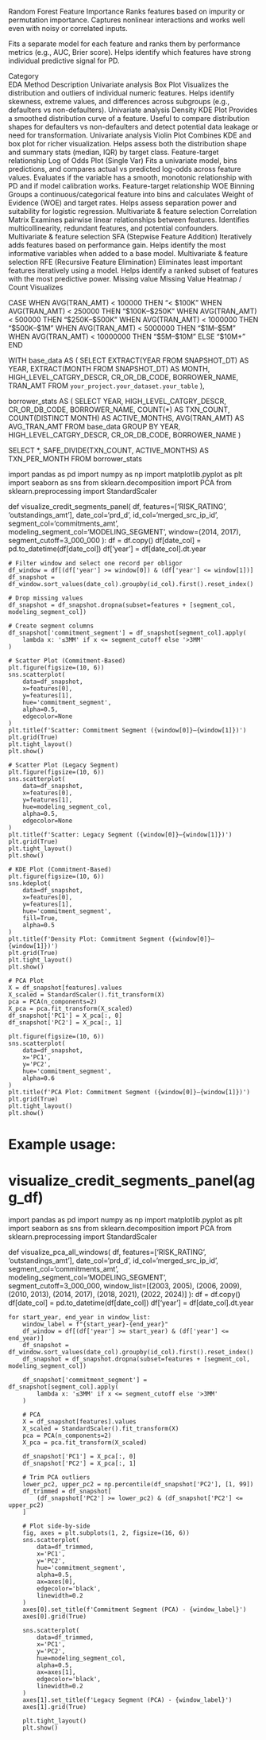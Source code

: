 
Random Forest Feature Importance
Ranks features based on impurity or permutation importance. Captures nonlinear interactions and works well even with noisy or correlated inputs.


Fits a separate model for each feature and ranks them by performance metrics (e.g., AUC, Brier score). Helps identify which features have strong individual predictive signal for PD.


Category	
EDA Method
Description
Univariate analysis
Box Plot	Visualizes the distribution and outliers of individual numeric features. Helps identify skewness, extreme values, and differences across subgroups (e.g., defaulters vs non-defaulters).
Univariate analysis
Density KDE Plot
Provides a smoothed distribution curve of a feature. Useful to compare distribution shapes for defaulters vs non-defaulters and detect potential data leakage or need for transformation.
Univariate analysis
Violin Plot
Combines KDE and box plot for richer visualization. Helps assess both the distribution shape and summary stats (median, IQR) by target class.
Feature-target relationship
Log of Odds Plot (Single Var)
Fits a univariate model, bins predictions, and compares actual vs predicted log-odds across feature values. Evaluates if the variable has a smooth, monotonic relationship with PD and if model calibration works.
Feature-target relationship
WOE Binning
Groups a continuous/categorical feature into bins and calculates Weight of Evidence (WOE) and target rates. Helps assess separation power and suitability for logistic regression.
Multivariate & feature selection
Correlation Matrix
Examines pairwise linear relationships between features. Identifies multicollinearity, redundant features, and potential confounders.
Multivariate & feature selection
SFA (Stepwise Feature Addition)
Iteratively adds features based on performance gain. Helps identify the most informative variables when added to a base model.
Multivariate & feature selection
RFE (Recursive Feature Elimination)
Eliminates least important features iteratively using a model. Helps identify a ranked subset of features with the most predictive power.
Missing value
Missing Value Heatmap / Count
Visualizes






CASE
  WHEN AVG(TRAN_AMT) < 100000 THEN "< $100K"
  WHEN AVG(TRAN_AMT) < 250000 THEN "$100K–$250K"
  WHEN AVG(TRAN_AMT) < 500000 THEN "$250K–$500K"
  WHEN AVG(TRAN_AMT) < 1000000 THEN "$500K–$1M"
  WHEN AVG(TRAN_AMT) < 5000000 THEN "$1M–$5M"
  WHEN AVG(TRAN_AMT) < 10000000 THEN "$5M–$10M"
  ELSE "$10M+"
END



WITH base_data AS (
  SELECT
    EXTRACT(YEAR FROM SNAPSHOT_DT) AS YEAR,
    EXTRACT(MONTH FROM SNAPSHOT_DT) AS MONTH,
    HIGH_LEVEL_CATGRY_DESCR,
    CR_OR_DB_CODE,
    BORROWER_NAME,
    TRAN_AMT
  FROM
    `your_project.your_dataset.your_table`
),

borrower_stats AS (
  SELECT
    YEAR,
    HIGH_LEVEL_CATGRY_DESCR,
    CR_OR_DB_CODE,
    BORROWER_NAME,
    COUNT(*) AS TXN_COUNT,
    COUNT(DISTINCT MONTH) AS ACTIVE_MONTHS,
    AVG(TRAN_AMT) AS AVG_TRAN_AMT
  FROM
    base_data
  GROUP BY
    YEAR, HIGH_LEVEL_CATGRY_DESCR, CR_OR_DB_CODE, BORROWER_NAME
)

SELECT
  *,
  SAFE_DIVIDE(TXN_COUNT, ACTIVE_MONTHS) AS TXN_PER_MONTH
FROM
  borrower_stats





import pandas as pd
import numpy as np
import matplotlib.pyplot as plt
import seaborn as sns
from sklearn.decomposition import PCA
from sklearn.preprocessing import StandardScaler

def visualize_credit_segments_panel(
    df,
    features=['RISK_RATING', 'outstandings_amt'],
    date_col='prd_d',
    id_col='merged_src_ip_id',
    segment_col='commitments_amt',
    modeling_segment_col='MODELING_SEGMENT',
    window=(2014, 2017),
    segment_cutoff=3_000_000
):
    df = df.copy()
    df[date_col] = pd.to_datetime(df[date_col])
    df['year'] = df[date_col].dt.year

    # Filter window and select one record per obligor
    df_window = df[(df['year'] >= window[0]) & (df['year'] <= window[1])]
    df_snapshot = df_window.sort_values(date_col).groupby(id_col).first().reset_index()

    # Drop missing values
    df_snapshot = df_snapshot.dropna(subset=features + [segment_col, modeling_segment_col])

    # Create segment columns
    df_snapshot['commitment_segment'] = df_snapshot[segment_col].apply(
        lambda x: '≤3MM' if x <= segment_cutoff else '>3MM'
    )

    # Scatter Plot (Commitment-Based)
    plt.figure(figsize=(10, 6))
    sns.scatterplot(
        data=df_snapshot,
        x=features[0],
        y=features[1],
        hue='commitment_segment',
        alpha=0.5,
        edgecolor=None
    )
    plt.title(f'Scatter: Commitment Segment ({window[0]}–{window[1]})')
    plt.grid(True)
    plt.tight_layout()
    plt.show()

    # Scatter Plot (Legacy Segment)
    plt.figure(figsize=(10, 6))
    sns.scatterplot(
        data=df_snapshot,
        x=features[0],
        y=features[1],
        hue=modeling_segment_col,
        alpha=0.5,
        edgecolor=None
    )
    plt.title(f'Scatter: Legacy Segment ({window[0]}–{window[1]})')
    plt.grid(True)
    plt.tight_layout()
    plt.show()

    # KDE Plot (Commitment-Based)
    plt.figure(figsize=(10, 6))
    sns.kdeplot(
        data=df_snapshot,
        x=features[0],
        y=features[1],
        hue='commitment_segment',
        fill=True,
        alpha=0.5
    )
    plt.title(f'Density Plot: Commitment Segment ({window[0]}–{window[1]})')
    plt.grid(True)
    plt.tight_layout()
    plt.show()

    # PCA Plot
    X = df_snapshot[features].values
    X_scaled = StandardScaler().fit_transform(X)
    pca = PCA(n_components=2)
    X_pca = pca.fit_transform(X_scaled)
    df_snapshot['PC1'] = X_pca[:, 0]
    df_snapshot['PC2'] = X_pca[:, 1]

    plt.figure(figsize=(10, 6))
    sns.scatterplot(
        data=df_snapshot,
        x='PC1',
        y='PC2',
        hue='commitment_segment',
        alpha=0.6
    )
    plt.title(f'PCA Plot: Commitment Segment ({window[0]}–{window[1]})')
    plt.grid(True)
    plt.tight_layout()
    plt.show()

# Example usage:
# visualize_credit_segments_panel(agg_df)


import pandas as pd
import numpy as np
import matplotlib.pyplot as plt
import seaborn as sns
from sklearn.decomposition import PCA
from sklearn.preprocessing import StandardScaler

def visualize_pca_all_windows(
    df,
    features=['RISK_RATING', 'outstandings_amt'],
    date_col='prd_d',
    id_col='merged_src_ip_id',
    segment_col='commitments_amt',
    modeling_segment_col='MODELING_SEGMENT',
    segment_cutoff=3_000_000,
    window_list=[(2003, 2005), (2006, 2009), (2010, 2013), (2014, 2017), (2018, 2021), (2022, 2024)]
):
    df = df.copy()
    df[date_col] = pd.to_datetime(df[date_col])
    df['year'] = df[date_col].dt.year

    for start_year, end_year in window_list:
        window_label = f"{start_year}-{end_year}"
        df_window = df[(df['year'] >= start_year) & (df['year'] <= end_year)]
        df_snapshot = df_window.sort_values(date_col).groupby(id_col).first().reset_index()
        df_snapshot = df_snapshot.dropna(subset=features + [segment_col, modeling_segment_col])

        df_snapshot['commitment_segment'] = df_snapshot[segment_col].apply(
            lambda x: '≤3MM' if x <= segment_cutoff else '>3MM'
        )

        # PCA
        X = df_snapshot[features].values
        X_scaled = StandardScaler().fit_transform(X)
        pca = PCA(n_components=2)
        X_pca = pca.fit_transform(X_scaled)

        df_snapshot['PC1'] = X_pca[:, 0]
        df_snapshot['PC2'] = X_pca[:, 1]

        # Trim PCA outliers
        lower_pc2, upper_pc2 = np.percentile(df_snapshot['PC2'], [1, 99])
        df_trimmed = df_snapshot[
            (df_snapshot['PC2'] >= lower_pc2) & (df_snapshot['PC2'] <= upper_pc2)
        ]

        # Plot side-by-side
        fig, axes = plt.subplots(1, 2, figsize=(16, 6))
        sns.scatterplot(
            data=df_trimmed,
            x='PC1',
            y='PC2',
            hue='commitment_segment',
            alpha=0.5,
            ax=axes[0],
            edgecolor='black',
            linewidth=0.2
        )
        axes[0].set_title(f'Commitment Segment (PCA) - {window_label}')
        axes[0].grid(True)

        sns.scatterplot(
            data=df_trimmed,
            x='PC1',
            y='PC2',
            hue=modeling_segment_col,
            alpha=0.5,
            ax=axes[1],
            edgecolor='black',
            linewidth=0.2
        )
        axes[1].set_title(f'Legacy Segment (PCA) - {window_label}')
        axes[1].grid(True)

        plt.tight_layout()
        plt.show()